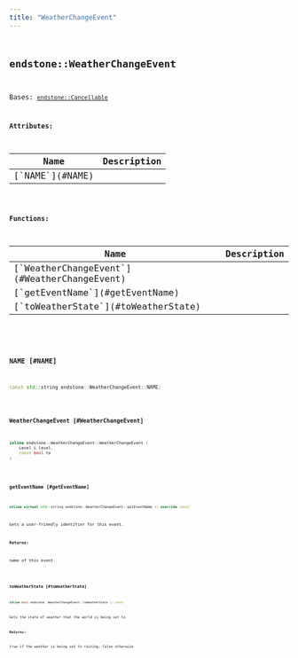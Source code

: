 ```yaml
---
title: "WeatherChangeEvent"
---
```


## <code className="doc-symbol doc-symbol-class"/> endstone::WeatherChangeEvent

Bases: [`endstone::Cancellable`](classendstone_1_1_cancellable.md)









**Attributes:**

<table>
<thead>
   <tr>
      <th>Name</th>
      <th>Description</th>
   </tr>
</thead>
<tbody>
<tr key="classendstone_1_1_weather_change_event_1af684c3b39e6a91f4453f14e46ade558e">
    <td>[`NAME`](#NAME)</td>
    <td></td>
</tr>
</tbody>
</table>






**Functions:**

<table>
<thead>
   <tr>
      <th>Name</th>
      <th>Description</th>
   </tr>
</thead>
<tbody>
<tr key="classendstone_1_1_weather_change_event_1a70879686a9719e31e6bf74e78652f192">
    <td>[`WeatherChangeEvent`](#WeatherChangeEvent)</td>
    <td></td>
</tr>
<tr key="classendstone_1_1_weather_change_event_1aed5ffb1d7cab8026df5c6b2529f95f24">
    <td>[`getEventName`](#getEventName)</td>
    <td></td>
</tr>
<tr key="classendstone_1_1_weather_change_event_1a6f1a7f2b0be3478b85737c52f35da02e">
    <td>[`toWeatherState`](#toWeatherState)</td>
    <td></td>
</tr>
</tbody>
</table>

### <code className="doc-symbol doc-symbol-variable"/> NAME [#NAME]

```cpp
const std::string endstone::WeatherChangeEvent::NAME;
```
### <code className="doc-symbol doc-symbol-function"/> WeatherChangeEvent [#WeatherChangeEvent]

```cpp
inline endstone::WeatherChangeEvent::WeatherChangeEvent (
    Level & level,
    const bool to
) 
```
### <code className="doc-symbol doc-symbol-function"/> getEventName [#getEventName]

```cpp
inline virtual std::string endstone::WeatherChangeEvent::getEventName () override const
```


Gets a user-friendly identifier for this event.




**Returns:**

name of this event 





        
### <code className="doc-symbol doc-symbol-function"/> toWeatherState [#toWeatherState]

```cpp
inline bool endstone::WeatherChangeEvent::toWeatherState () const
```


Gets the state of weather that the world is being set to




**Returns:**

true if the weather is being set to raining, false otherwise 





        